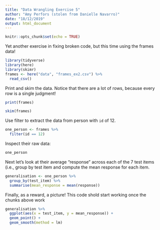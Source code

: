 ```yaml
---
title: "Data Wrangling Exercise 5"
author: "Amy Perfors (stolen from Danielle Navarro)"
date: "18/12/2019"
output: html_document
---
```


```r
knitr::opts_chunk$set(echo = TRUE)
```

Yet another exercise in fixing broken code, but this time using the frames data!

```r
library(tidyverse)
library(here)
library(skimr)
frames <- here("data", "frames_ex2.csv") %>% 
  read_csv()
```


Print and skim the data. Notice that there are a lot of rows, because every row is a single judgment!

```r
print(frames)

skim(frames)
```


Use filter to extract the data from person with `id` of 12.

```r
one_person <- frames %>% 
  filter(id == 12)
```

Inspect their raw data:

```r
one_person
```


Next let's look at their average "response" across each of the 7 test items (i.e., group by test item and compute the mean response for each item.

```r
generalisation <- one_person %>%
  group_by(test_item) %>%
  summarise(mean_response = mean(response))
```

Finally, as a reward, a picture! This code shold start working once the chunks above work

```r
generalisation %>% 
  ggplot(aes(x = test_item, y = mean_response)) +
  geom_point() + 
  geom_smooth(method = lm)
```



